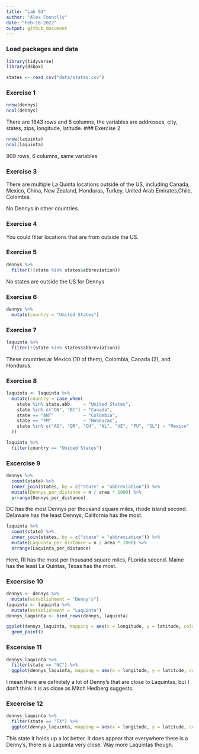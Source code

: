 ```yaml
---
title: "Lab 04"
author: "Alex Connolly"
date: "Feb-16-2022"
output: github_document
---
```


### Load packages and data

```r
library(tidyverse) 
library(dsbox) 
```

```r
states <- read_csv("data/states.csv")
```

### Exercise 1

```r
nrow(dennys)
ncol(dennys)

```

There are 1643 rows and 6 columns, the variables are addresses, city, states, zips, longitude, latitude.
### Exercise 2

```r
nrow(laquinta)
ncol(laquinta)

```
909 rows, 6 columns, same variables

### Exercise 3

There are multiple La Quinta locations outside of the US, including Canada, Mexico, China, New Zealand, Honduras, Turkey, United Arab Emirates,Chile, Colombia.

No Dennys in other countries. 

### Exercise 4

You could filter locations that are from outside the US. 


### Exercise 5
```r
dennys %>%
  filter(!(state %in% states$abbreviation))
```

No states are outside the US for Dennys

### Exercise 6

```r
dennys %>%
  mutate(country = "United States")
```

### Exercise 7
 
```r
laquinta %>%
  filter(!(state %in% states$abbreviation))
```
These countries ar Mexico (10 of them), Colombia, Canada (2), and Hondurus. 

### Exercise 8

```r
laquinta <- laquinta %>%
  mutate(country = case_when(
    state %in% state.abb     ~ "United States",
    state %in% c("ON", "BC") ~ "Canada",
    state == "ANT"           ~ "Colombia",
    state == "FM"            ~ "Honduras",
    state %in% c("AG", "QR", "CH", "NL", "VE", "PU", "SL") ~ "Mexico"
  ))
```
```r
laquinta %>%
  filter(country == "United States")
```

### Excercise 9



```r

dennys %>%
  count(state) %>%
  inner_join(states, by = c("state" = "abbreviation")) %>%
  mutate(Dennys_per_distance = n / area * 1000) %>%
  arrange(Dennys_per_distance)

```
DC has the most Dennys per thousand square miles, rhode island second.
Delaware has the least Dennys, California has the most.

```r

laquinta %>%
  count(state) %>%
  inner_join(states, by = c("state" = "abbreviation")) %>%
  mutate(Laquinta_per_distance = n / area * 1000) %>%
  arrange(Laquinta_per_distance)

```
Here, RI has the most per thousand square miles, FLorida second.
Maine has the least La Quintas, Texas has the most. 
 
### Excersise 10

```r
dennys <- dennys %>%
  mutate(establishment = "Denny's")
laquinta <- laquinta %>%
  mutate(establishment = "Laquinta")
dennys_laquinta <- bind_rows(dennys, laquinta)
```

```r
ggplot(dennys_laquinta, mapping = aes(x = longitude, y = latitude, color = establishment)) +
  geom_point()
```
### Excersise 11
```r
dennys_laquinta %>%
  filter(state == "NC") %>%
  ggplot(dennys_laquinta, mapping = aes(x = longitude, y = latitude, color = establishment)) + geom_point(alpha=.5) 
```
I mean there are definitely a lot of Denny's that are close to Laquintas, but I don't think it is as close as Mitch Hedberg suggests.

### Excercise 12

```r
dennys_laquinta %>%
  filter(state == "TX") %>%
  ggplot(dennys_laquinta, mapping = aes(x = longitude, y = latitude, color = establishment)) + geom_point(alpha=.4) 
```

This state it holds up a lot better. It does appear that everywhere there is a Denny's, there is a Laquinta very close. Way more Laquintas though. 
